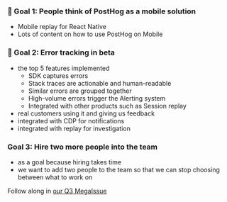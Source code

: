 ### 🎯 Goal 1: People think of PostHog as a mobile solution

* Mobile replay for React Native
* Lots of content on how to use PostHog on Mobile

### 🎯 Goal 2: Error tracking in beta

* the top 5 features implemented
    * SDK captures errors
    * Stack traces are actionable and human-readable
    * Similar errors are grouped together
    * High-volume errors trigger the Alerting system
    * Integrated with other products such as Session replay
* real customers using it and giving us feedback
* integrated with CDP for notifications
* integrated with replay for investigation

### Goal 3: Hire two more people into the team

* as a goal because hiring takes time
* we want to add two people to the team so that we can stop choosing between what to work on

Follow along in [our Q3 MegaIssue](https://github.com/PostHog/posthog/issues/23147)
